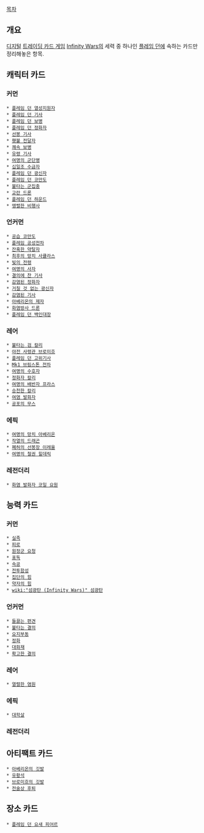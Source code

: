 [[목차]]

== 개요 ==
[[디지털]] [[트레이딩 카드 게임]] [[Infinity Wars]]의 세력 중 하나인 [[플레임 던]]에 속하는 카드만 정리해놓은 항목.


== 캐릭터 카드 ==
=== 커먼 ===
 * [[플레임 던 열성지원자]]
 * [[플레임 던 기사]]
 * [[플레임 던 보병]]
 * [[플레임 던 정화자]]
 * [[선봉 기사]]
 * [[횃불 전달자]]
 * [[쾌속 보병]]
 * [[유령 기사]]
 * [[여명의 군단병]]
 * [[십일조 수금자]]
 * [[플레임 던 광신자]]
 * [[플레임 던 코만도]]
 * [[불타는 군집충]]
 * [[교란 드론]]
 * [[플레임 던 하운드]]
 * [[맹렬한 비행사]]

=== 언커먼 ===
 * [[공습 코만도]]
 * [[플레임 공성전차]]
 * [[잔혹한 약탈자]]
 * [[최후의 망치 사큘라스]]
 * [[빛의 전령]]
 * [[여명의 사자]]
 * [[결의에 찬 기사]]
 * [[감염된 정화자]]
 * [[거칠 것 없는 광신자]]
 * [[감염된 기사]]
 * [[아베리온의 제자]]
 * [[화염방사 드론]]
 * [[플레임 던 백인대장]]

=== 레어 ===
 * [[불타는 검 칼리]]
 * [[야전 사령관 브로미흐]]
 * [[플레임 던 고위기사]]
 * [[Mk1 브림스톤 전차]]
 * [[여명의 수호자]]
 * [[정화자 칼리]]
 * [[여명의 배반자 프라스]]
 * [[승천한 칼리]]
 * [[여염 발화자]]
 * [[공포의 무스]]

=== 에픽 ===
 * [[여명의 망치 아베리온]]
 * [[작열의 드래곤]]
 * [[폐허의 선봉장 이레울]]
 * [[여명의 철권 힐데릭]]

=== 레전더리 ===
 * [[화염 발화자 코일 요원]]


== 능력 카드 ==
=== 커먼 ===
 * [[실족]]
 * [[피로#s-3|피로]]
 * [[원정군 요청]]
 * [[표독]]
 * [[속공#s-2|속공]]
 * [[전투함성]]
 * [[집단의 힘]]
 * [[약자의 힘]]
 * [[wiki:"섬광탄 (Infinity Wars)" 섬광탄]]

=== 언커먼 ===
 * [[들끓는 편견]]
 * [[불타는 결의]]
 * [[요지부동]]
 * [[정화]]
 * [[대화재]]
 * [[확고한 결의]]

=== 레어 ===
 * [[열렬한 염원]] 

=== 에픽 ===
 * [[대학살]]
 
=== 레전더리 ===

== 아티팩트 카드 ==
 * [[아베리온의 깃발]]
 * [[유황석]]
 * [[브로미흐의 깃발]]
 * [[전술상 후퇴]]

== 장소 카드 ==
 * [[플레임 던 요새 피어르]]
